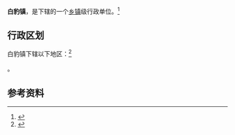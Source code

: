 {{中国乡级行政区|61/06/26/103/000}}

'''白豹镇'''，是{{PRC admin/fullname|61/06/26/103/000|3}}下辖的一个[[乡镇|乡镇]]级行政单位。<ref>{{PRC admin/ref sgc|{{PRC admin/parent|61/06/26/103/000}}}}</ref>

== 行政区划 ==

白豹镇下辖以下地区：<ref>{{PRC admin/ref sgc|61/06/26/103/000}}</ref>

{{PRC admin/children|61/06/26/103/000}}。

== 参考资料 ==

{{reflist}}

{{行政区划小作品}}
{{PRC admin/navcat|61/06/26/103/000}}